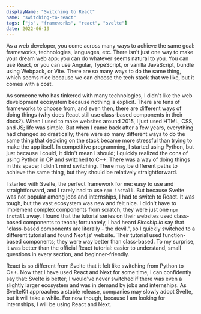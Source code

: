 ```yaml
---
displayName: "Switching to React"
name: "switching-to-react"
tags: ["js", "frameworks", "react", "svelte"]
date: 2022-06-19
---
```


As a web developer, you come across many ways to achieve the same goal: frameworks, technologies, 
languages, etc. There isn't just one way to make your dream web app; you can do whatever seems 
natural to you. You can use React, or you can use Angular, TypeScript, or vanilla JavaScript, 
bundle using Webpack, or Vite. There are so many ways to do the same thing, 
which seems nice because we can choose the tech stack that we like, but it comes with a cost. 

As someone who has tinkered with many technologies, I didn't like the web development ecosystem 
because nothing is explicit. There are tens of frameworks to choose from, and even then, there 
are different ways of doing things (why does React still use class-based components in their docs?). 
When I used to make websites around 2015, I just used HTML, CSS, and JS; life was simple. But when I 
came back after a few years, everything had changed so drastically; there were so many different ways 
to do the same thing that deciding on the stack became more stressful than trying to make the app itself. 
In competitive programming, I started using Python, but just because I could, it didn't mean I should; 
I quickly realized the cons of using Python in CP and switched to C++. There was a way of doing things 
in this space; I didn't mind switching. There may be different paths to achieve the same thing, but they should be 
relatively straightforward.

I started with Svelte, the perfect framework for me: easy to use and straightforward, and I rarely had 
to use `npm install`. But because Svelte was not popular among jobs and internships, I had to switch to React. 
It was tough, but the vast ecosystem was new and felt nice. I didn't have to implement complex components 
from scratch; they were just one `npm install` away. I found that the tutorial series on their websites used 
class-based components to teach; fortunately, I had heard *Fireship.io* say that "class-based components are 
literally - the devil.", so I quickly switched to a different tutorial and found Next.js' website. Their 
tutorial used function-based components; they were way better than class-based. To my surprise, it was better 
than the official React tutorial: easier to understand, small questions in every section, and beginner-friendly. 

React is so different from Svelte that it felt like switching from Python to C++. Now that I have used React 
and Next for some time, I can confidently say that: Svelte is better; I would've never switched if there 
was even a slightly larger ecosystem and was in demand by jobs and internships. As SvelteKit approaches 
a stable release, companies may slowly adopt Svelte, but it will take a while. For now though, because I am 
looking for internships, I will be using React and Next.